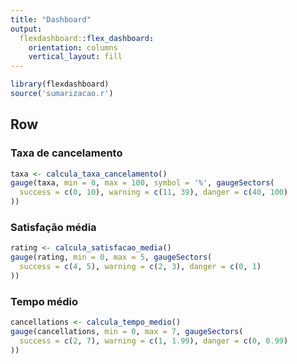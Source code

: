 ```yaml
---
title: "Dashboard"
output: 
  flexdashboard::flex_dashboard:
    orientation: columns
    vertical_layout: fill
---
```


```r
library(flexdashboard)
source('sumarizacao.r')
```


Row 
-----------------------------------------------------------------------

### Taxa de cancelamento

```r
taxa <- calcula_taxa_cancelamento()
gauge(taxa, min = 0, max = 100, symbol = '%', gaugeSectors(
  success = c(0, 10), warning = c(11, 39), danger = c(40, 100)
))
```

### Satisfação média 

```r
rating <- calcula_satisfacao_media()
gauge(rating, min = 0, max = 5, gaugeSectors(
  success = c(4, 5), warning = c(2, 3), danger = c(0, 1)
))
```

### Tempo médio

```r
cancellations <- calcula_tempo_medio()
gauge(cancellations, min = 0, max = 7, gaugeSectors(
  success = c(2, 7), warning = c(1, 1.99), danger = c(0, 0.99)
))
```
